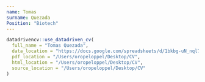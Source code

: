 ```yaml
---
name: Tomas
surname: Quezada
Position: "Biotech"
---
```

```r

datadrivencv::use_datadriven_cv(
  full_name = "Tomas Quezada",
  data_location = "https://docs.google.com/spreadsheets/d/1bkbg-uN_nql7AX10Nu-1KjIRsIKX9jn0lpUeVIXz8W4/edit#gid=917338460",
  pdf_location = "/Users/oropeloppel/Desktop/CV",
  html_location = "/Users/oropeloppel/Desktop/CV",
  source_location = "/Users/oropeloppel/Desktop/CV"
)
```

